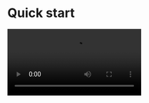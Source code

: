 

# Quick start

<Video src="https://www.youtube.com/embed/RowFWxNfQhc"/>					

<Tip title="TIPS">If you need the call invitation feature, the integration method is different. Please refer to [this document](./03-Quick%20start%20(with%20call%20invitation).mdx).</Tip>

## Integrate the SDK


### Add ZegoUIKitPrebuiltCall as dependencies


Run the following code in your project root directory :

```plaintext 
flutter pub add zego_uikit_prebuilt_call
```

### Import the SDK


Now in your Dart code, import the prebuilt Call Kit SDK.

```dart
​​​​​​​​​​​​​​​​import 'package:zego_uikit_prebuilt_call/zego_uikit_prebuilt_call.dart';
```

### Using the ZegoUIKitPrebuiltCall in your project


* Go to [ZEGOCLOUD Admin Console ](https://console.zegocloud.com/), get the `appID` and `appSign` of your project.
* Specify the `userID` and `userName` for connecting the Call Kit service.
* Create a `callID` that represents the call you want to make.
* `userID` and `callID` can only contain numbers, letters, and underlines (_).
* Users that join the call with the same `callID` can talk to each other.

```dart
class CallPage extends StatelessWidget {
  const CallPage({Key? key, required this.callID}) : super(key: key);
  final String callID;

  @override
  Widget build(BuildContext context) {
    return ZegoUIKitPrebuiltCall(
      appID: yourAppID, // Fill in the appID that you get from ZEGOCLOUD Admin Console.
      appSign: yourAppSign, // Fill in the appSign that you get from ZEGOCLOUD Admin Console.
      userID: 'user_id',
      userName: 'user_name',
      callID: callID,
      // You can also use groupVideo/groupVoice/oneOnOneVoice to make more types of calls.
      config: ZegoUIKitPrebuiltCallConfig.oneOnOneVideoCall(),
    );
  }
}
```

Now, you can make a new call by navigating to this `CallPage`.

## Configure your project

<Tabs>
  <Tab title="Android">
      <Accordion title="Edit android/app/build.gradle" defaultOpen="false">
        Open the file `android/app/build.gradle`
        
        <Steps>
          <Step title="add the following">
            ```gradle
            dependencies {
              implementation "org.jetbrains.kotlin:kotlin-stdlib-jdk8:$kotlin_version"
            }
            ```
            <Frame width="800" height="auto" caption="">
              <img src="images/android-config-appbuildgradle.jpeg" />
            </Frame>
          </Step>
          <Step title="change the `minSdkVersion`">
            ```xml
            minSdkVersion 21
            ```
            <Frame width="auto" height="auto" caption="">
              <img src="https://storage.zego.im/sdk-doc/Pics/ZegoUIKit/Flutter/android_min_sdk_21.png" />
            </Frame>
          </Step>
          <Step title="change the compileSdkVersion to 33">
            <Frame width="400"  height="auto" caption="">
              <img src="https://media-resource.spreading.io/5fa3f99cda659c8c9f2907cbb0242e6c/workspace86/compile_sdk_version.png" />
            </Frame>
          </Step>
        </Steps>
        <Tip title="created with Flutter 2.x.x">
          > If your project is created with **Flutter 2.x.x**, you will need to modify the `compileSdkVersion` to **33**.
          
          <Frame width="800" height="auto" caption="">
            <img src="https://storage.zego.im/sdk-doc/Pics/ZegoUIKit/Flutter/compile_sdk_version.png" />
          </Frame>
        </Tip>
      </Accordion>

      <Accordion title="Edit android/build.gradle" defaultOpen="false">
  <UIKIT_FLUTTER_ANDROID_GRADLE_CONFIG />
      </Accordion>

      <Accordion title="Modify gradle-wrapper.properties" defaultOpen="false">
        Make the `gradle` version >= 7.0: In the `your_project/android/gradle/wrapper/gradle-wrapper.properties` file, modify the `distributionUrl` to `https://services.gradle.org/distributions/gradle-7.4-all.zip`.

        ```xml gradle-wrapper.properties
        distributionUrl=https\://services.gradle.org/distributions/gradle-7.4-all.zip
        ```

        <Frame width="400"  height="auto" caption="">
          <img src="https://media-resource.spreading.io/5fa3f99cda659c8c9f2907cbb0242e6c/workspace86/kotlin180.jpg" />
        </Frame>
      </Accordion>

      <Accordion title="Modify permissions" defaultOpen="false">
        Open the file `your_project/app/src/main/AndroidManifest.xml`, and add the following code:

        ```html AndroidManifest.xml
        <uses-permission android:name="android.permission.INTERNET" />
        <uses-permission android:name="android.permission.ACCESS_WIFI_STATE" />
        <uses-permission android:name="android.permission.ACCESS_NETWORK_STATE" />
        <uses-permission android:name="android.permission.BLUETOOTH" />

        <uses-permission android:name="android.permission.RECORD_AUDIO" />
        <uses-permission android:name="android.permission.MODIFY_AUDIO_SETTINGS" />
        <uses-permission android:name="android.permission.CAMERA" />

        <uses-permission android:name="android.permission.WAKE_LOCK" />
        <uses-permission android:name="android.permission.VIBRATE"/>

        <uses-permission android:name="android.permission.ACCESS_NOTIFICATION_POLICY"/>
        <uses-permission android:name="android.permission.POST_NOTIFICATIONS"/>
        <!--for bring app to foreground from background in Android 10 -->
        <uses-permission android:name="android.permission.SYSTEM_ALERT_WINDOW" />
        ```

        <Frame width="400"  height="auto" caption="">
          <img src="https://media-resource.spreading.io/5fa3f99cda659c8c9f2907cbb0242e6c/workspace86/permission_android.png" />
        </Frame>
      </Accordion>

      <Accordion title="Prevent code obfuscation" defaultOpen="false">
<UIKIT_ANDROID_PREVENT_CODE_OBFUSCATION />
      </Accordion>
  </Tab>
  
  <Tab title="iOS">
    <Accordion title="Modify Permissions" defaultOpen="false">

<UIKIT_IOS_PERMISSION_CONFIG_EN />
    </Accordion>
    <Accordion title="Disable 'Build Libraries for Distribution'" defaultOpen="false">
      Open the your_project > iOS > Runner.xcworkspace file.

      Select your target project, and follow the notes on the following image to disable the `Build Libraries for Distribution`.

      <Frame width="400"  height="auto" caption="">
        <img src="https://media-resource.spreading.io/5fa3f99cda659c8c9f2907cbb0242e6c/workspace86/call_disable_build_libraries_for_distribution.png" />
      </Frame>
    </Accordion>
  </Tab>
</Tabs>



## Run & Test


Now you have finished all the steps!

You can simply click the **Run** or **Debug** to run and test your App on your device.

<Frame width="400"  height="auto" caption="">
  <img src="https://media-resource.spreading.io/5fa3f99cda659c8c9f2907cbb0242e6c/workspace86/run_flutter_project.jpg" />
</Frame>


## Related guide and resources

<CardGroup cols={2}>
  <Card title="Sample Code" href="https://github.com/ZEGOCLOUD/zego_uikit_prebuilt_call_example_flutter" target="_blank">
    Click here to get the complete sample code.
  </Card>
  <Card title="API reference" href="https://pub.dev/documentation/zego_uikit_prebuilt_call/latest/topics/APIs-topic.html" target="_blank">
    Click here for detailed explanations of all APIs.
  </Card>
</CardGroup>

